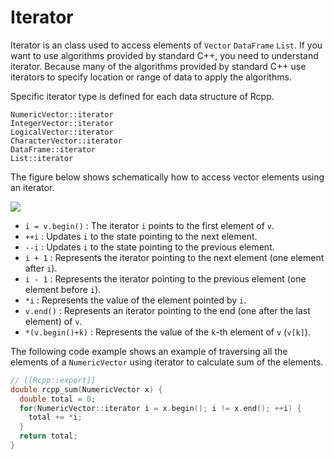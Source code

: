 # Iterator

Iterator is an class used to access elements of `Vector` `DataFrame` `List`. If you want to use algorithms provided by standard C++, you need to understand iterator. Because many of the algorithms provided by standard C++ use iterators to specify location or range of data to apply the algorithms.

Specific iterator type is defined for each data structure of Rcpp.

```
NumericVector::iterator
IntegerVector::iterator
LogicalVector::iterator
CharacterVector::iterator
DataFrame::iterator
List::iterator
```

The figure below shows schematically how to access vector elements using an iterator.

![](iterator.png)

* `i = v.begin()` : The iterator `i` points to the first element of `v`.
* `++i` : Updates `i` to the state pointing to the next element.
* `--i` : Updates `i` to the state pointing to the previous element.
* `i + 1` : Represents the iterator pointing to the next element (one element after `i`).
* `i - 1` : Represents the iterator pointing to the previous element (one element before `i`).
* `*i` : Represents the value of the element pointed by `i`.
* `v.end()` : Represents an iterator pointing to the end (one after the last element) of `v`.
* `*(v.begin()+k)` : Represents the value of the `k`-th element of `v` (`v[k]`).

The following code example shows an example of traversing all the elements of a `NumericVector` using iterator to calculate sum of the elements.

```cpp
// [[Rcpp::export]]
double rcpp_sum(NumericVector x) {
  double total = 0;
  for(NumericVector::iterator i = x.begin(); i != x.end(); ++i) {
    total += *i;
  }
  return total;
}
```
